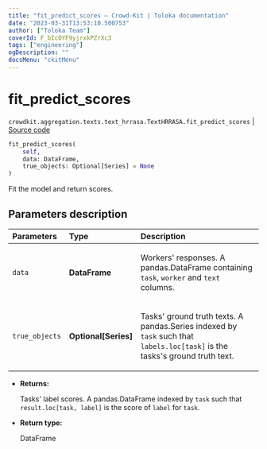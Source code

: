 ```yaml
---
title: "fit_predict_scores — Crowd-Kit | Toloka documentation"
date: "2023-03-31T13:53:10.500753"
author: ["Toloka Team"]
coverId: F_bIcOYF9yjrxkPZrXc3
tags: ["engineering"]
ogDescription: ""
docsMenu: "ckitMenu"
---
```


# fit_predict_scores

`crowdkit.aggregation.texts.text_hrrasa.TextHRRASA.fit_predict_scores` | [Source code](https://github.com/Toloka/crowd-kit/blob/v1.2.1/crowdkit/aggregation/texts/text_hrrasa.py#L58)

```python
fit_predict_scores(
    self,
    data: DataFrame,
    true_objects: Optional[Series] = None
)
```

Fit the model and return scores.

## Parameters description

| Parameters | Type | Description |
| :----------| :----| :-----------|
`data`|**DataFrame**|<p>Workers' responses. A pandas.DataFrame containing `task`, `worker` and `text` columns.</p>
`true_objects`|**Optional\[Series\]**|<p>Tasks' ground truth texts. A pandas.Series indexed by `task` such that `labels.loc[task]` is the tasks's ground truth text.</p>

* **Returns:**

  Tasks' label scores.
A pandas.DataFrame indexed by `task` such that `result.loc[task, label]`
is the score of `label` for `task`.

* **Return type:**

  DataFrame